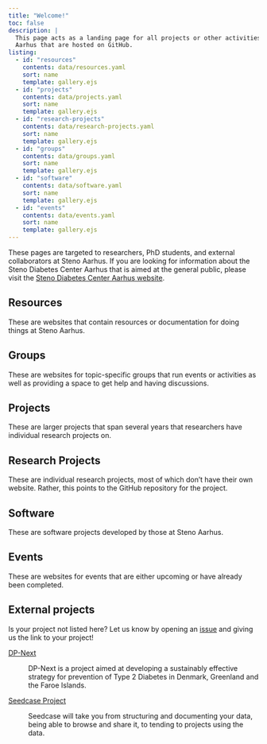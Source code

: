 ```yaml
---
title: "Welcome!"
toc: false
description: |
  This page acts as a landing page for all projects or other activities at Steno
  Aarhus that are hosted on GitHub.
listing:
  - id: "resources"
    contents: data/resources.yaml
    sort: name
    template: gallery.ejs
  - id: "projects"
    contents: data/projects.yaml
    sort: name
    template: gallery.ejs
  - id: "research-projects"
    contents: data/research-projects.yaml
    sort: name
    template: gallery.ejs
  - id: "groups"
    contents: data/groups.yaml
    sort: name
    template: gallery.ejs
  - id: "software"
    contents: data/software.yaml
    sort: name
    template: gallery.ejs
  - id: "events"
    contents: data/events.yaml
    sort: name
    template: gallery.ejs
---
```


::: {.callout-note appearance="minimal"}
These pages are targeted to researchers, PhD students, and external
collaborators at Steno Aarhus. If you are looking for information about
the Steno Diabetes Center Aarhus that is aimed at the general public,
please visit the [Steno Diabetes Center Aarhus
website](https://www.stenoaarhus.dk/).
:::

## Resources

These are websites that contain resources or documentation for doing
things at Steno Aarhus.

::: {#resources}
:::

## Groups

These are websites for topic-specific groups that run events or
activities as well as providing a space to get help and having
discussions.

::: {#groups}
:::

## Projects

These are larger projects that span several years that researchers have
individual research projects on.

::: {#projects}
:::

## Research Projects

These are individual research projects, most of which don't have their
own website. Rather, this points to the GitHub repository for the
project.

::: {#research-projects}
:::

## Software

These are software projects developed by those at Steno Aarhus.

::: {#software}
:::

## Events

These are websites for events that are either upcoming or have already
been completed.

::: {#events}
:::

## External projects

::: callout-note
Is your project not listed here? Let us know by opening an
[issue](https://github.com/steno-aarhus/steno-aarhus.github.io/issues/new)
and giving us the link to your project!
:::

[DP-Next](https://dp-next.github.io/)

:   DP-Next is a project aimed at developing a sustainably effective
    strategy for prevention of Type 2 Diabetes in Denmark, Greenland and
    the Faroe Islands.

[Seedcase Project](https://seedcase-project.org/)

:   Seedcase will take you from structuring and documenting your data,
    being able to browse and share it, to tending to projects using the
    data.
